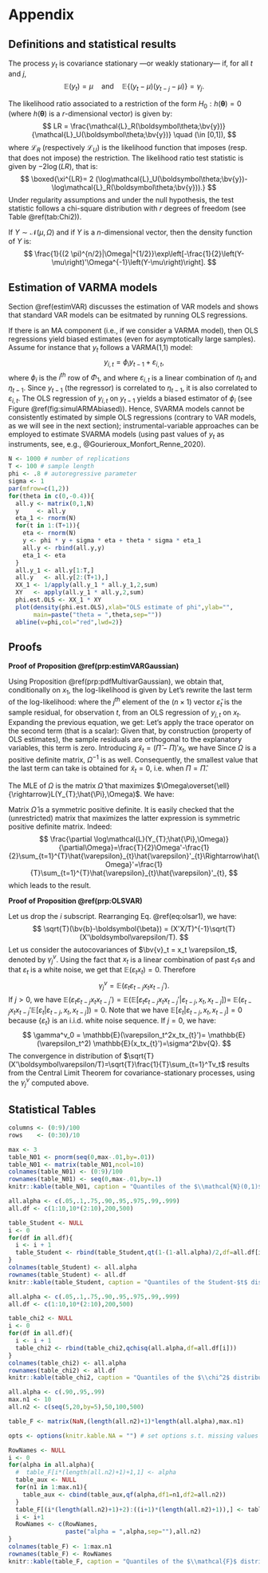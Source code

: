# Appendix {#append}



## Definitions and statistical results

:::{.definition #covstat name="Covariance stationarity"}
The process $y_t$ is covariance stationary ---or weakly stationary--- if, for all $t$ and $j$,
$$
\mathbb{E}(y_t) = \mu \quad \mbox{and} \quad \mathbb{E}\{(y_t - \mu)(y_{t-j} - \mu)\} = \gamma_j.
$$
:::

:::{.definition #LR name="Likelihood Ratio test statistics"}
The likelihood ratio associated to a restriction of the form $H_0: h({\boldsymbol\theta})=0$ (where $h({\boldsymbol\theta})$ is a $r$-dimensional vector) is given by:
$$
LR = \frac{\mathcal{L}_R(\boldsymbol\theta;\bv{y})}{\mathcal{L}_U(\boldsymbol\theta;\bv{y})} \quad (\in [0,1]),
$$
where $\mathcal{L}_R$ (respectively $\mathcal{L}_U$) is the likelihood function that imposes (resp. that does not impose) the restriction. The likelihood ratio test statistic is given by $-2\log(LR)$, that is:
$$
\boxed{\xi^{LR}= 2 (\log\mathcal{L}_U(\boldsymbol\theta;\bv{y})-\log\mathcal{L}_R(\boldsymbol\theta;\bv{y})).}
$$
Under regularity assumptions and under the null hypothesis, the test statistic follows a chi-square distribution with $r$ degrees of freedom (see Table \@ref(tab:Chi2)).
:::


:::{.proposition #pdfMultivarGaussian name="p.d.f. of a multivariate Gaussian variable"}
If $Y \sim \mathcal{N}(\mu,\Omega)$ and if $Y$ is a $n$-dimensional vector, then the density function of $Y$ is:
$$
\frac{1}{(2 \pi)^{n/2}|\Omega|^{1/2}}\exp\left[-\frac{1}{2}\left(Y-\mu\right)'\Omega^{-1}\left(Y-\mu\right)\right].
$$
:::



<!-- ## Linear algebra: definitions and results {#LinAlgebra} -->

<!-- :::{.definition #determinant name="Eigenvalues"} -->

<!-- The eigenvalues of of a matrix $M$ are the numbers $\lambda$ for which: -->
<!-- $$ -->
<!-- |M - \lambda I| = 0, -->
<!-- $$ -->
<!-- where $| \bullet |$ is the determinant operator. -->
<!-- ::: -->

<!-- :::{.proposition #determinant name="Properties of the determinant"} -->
<!-- We have: -->

<!-- * $|MN|=|M|\times|N|$. -->
<!-- * $|M^{-1}|=|M|^{-1}$. -->
<!-- * If $M$ admits the diagonal representation $M=TDT^{-1}$, where $D$ is a diagonal matrix whose diagonal entries are $\{\lambda_i\}_{i=1,\dots,n}$, then: -->
<!-- $$ -->
<!-- |M - \lambda I |=\prod_{i=1}^n (\lambda_i - \lambda). -->
<!-- $$ -->
<!-- ::: -->

<!-- :::{.definition #MoorPenrose name="Moore-Penrose inverse"} -->
<!-- If $M \in \mathbb{R}^{m \times n}$, then its Moore-Penrose pseudo inverse (exists and) is the unique matrix $M^*  \in \mathbb{R}^{n \times m}$ that satisfies: -->

<!-- i. $M M^* M = M$ -->
<!-- ii. $M^* M M^* = M^*$ -->
<!-- iii. $(M M^*)'=M M^*$ -->
<!-- .iv $(M^* M)'=M^* M$. -->
<!-- ::: -->

<!-- :::{.proposition #MoorPenrose name="Properties of the Moore-Penrose inverse"} -->

<!-- * If $M$ is invertible then $M^* = M^{-1}$. -->
<!-- * The pseudo-inverse of a zero matrix is its transpose. -->
<!-- *\item* The pseudo-inverse of the pseudo-inverse is the original matrix. -->
<!-- ::: -->

<!-- :::{.definition #idempotent name="Idempotent matrix"} -->
<!-- Matrix $M$ is idempotent if $M^2=M$. -->

<!-- If $M$ is a symmetric idempotent matrix, then $M'M=M$. -->
<!-- ::: -->

<!-- :::{.proposition #rootsidempotent name="Roots of an idempotent matrix"} -->
<!-- The eigenvalues of an idempotent matrix are either 1 or 0. -->
<!-- ::: -->
<!-- :::{.proof} -->
<!-- If $\lambda$ is an eigenvalue of an idempotent matrix $M$ then $\exists x \ne 0$ s.t. $Mx=\lambda x$. Hence $M^2x=\lambda M x \Rightarrow (1-\lambda)Mx=0$. Either all element of  $Mx$ are zero, in which case $\lambda=0$ or at least one element of $Mx$ is nonzero, in which case $\lambda=1$. -->
<!-- ::: -->

<!-- :::{.proposition #chi2idempotent name="Idempotent matrix and chi-square distribution"} -->
<!-- The rank of a symmetric idempotent matrix is equal to its trace. -->
<!-- ::: -->
<!-- :::{.proof} -->
<!-- The result follows from Prop. \@ref(prp:rootsidempotent), combined with the fact that the rank of a symmetric matrix is equal to the number of its nonzero eigenvalues. -->
<!-- ::: -->


<!-- :::{.proposition #constrainedLS name="Constrained least squares"} -->
<!-- The solution of the following optimisation problem: -->
<!-- \begin{eqnarray*} -->
<!-- \underset{\boldsymbol\beta}{\min} && || \bv{y} - \bv{X}\boldsymbol\beta ||^2 \\ -->
<!-- && \mbox{subject to } \bv{R}\boldsymbol\beta = \bv{q} -->
<!-- \end{eqnarray*} -->
<!-- is given by: -->
<!-- $$ -->
<!-- \boxed{\boldsymbol\beta^r = \boldsymbol\beta_0 - (\bv{X}'\bv{X})^{-1} \bv{R}'\{\bv{R}(\bv{X}'\bv{X})^{-1}\bv{R}'\}^{-1}(\bv{R}\boldsymbol\beta_0 - \bv{q}),} -->
<!-- $$ -->
<!-- where $\boldsymbol\beta_0=(\bv{X}'\bv{X})^{-1}\bv{X}'\bv{y}$. -->
<!-- ::: -->
<!-- :::{.proof} -->
<!-- See for instance [Jackman, 2007](http://jackman.stanford.edu/classes/350B/07/ftestforWeb.pdf). -->
<!-- ::: -->



<!-- :::{.proposition #inversepartitioned name="Inverse of a partitioned matrix"} -->
<!-- We have: -->
<!-- \begin{eqnarray*} -->
<!-- &&\left[ \begin{array}{cc} \bv{A}_{11} & \bv{A}_{12} \\ \bv{A}_{21} & \bv{A}_{22} \end{array}\right]^{-1} = \\ -->
<!-- &&\left[ \begin{array}{cc} (\bv{A}_{11} - \bv{A}_{12}\bv{A}_{22}^{-1}\bv{A}_{21})^{-1} & - \bv{A}_{11}^{-1}\bv{A}_{12}(\bv{A}_{22} - \bv{A}_{21}\bv{A}_{11}^{-1}\bv{A}_{12})^{-1} \\ -->
<!-- -(\bv{A}_{22} - \bv{A}_{21}\bv{A}_{11}^{-1}\bv{A}_{12})^{-1}\bv{A}_{21}\bv{A}_{11}^{-1} & (\bv{A}_{22} - \bv{A}_{21}\bv{A}_{11}^{-1}\bv{A}_{12})^{-1} \end{array} \right]. -->
<!-- \end{eqnarray*} -->
<!-- ::: -->



<!-- :::{.definition #FOD name="Matrix derivatives"} -->
<!-- Consider a fonction $f: \mathbb{R}^K \rightarrow \mathbb{R}$. Its first-order derivative is: -->
<!-- $$ -->
<!-- \frac{\partial f}{\partial \bv{b}}(\bv{b}) = -->
<!-- \left[\begin{array}{c} -->
<!-- \frac{\partial f}{\partial b_1}(\bv{b})\\ -->
<!-- \vdots\\ -->
<!-- \frac{\partial f}{\partial b_K}(\bv{b}) -->
<!-- \end{array} -->
<!-- \right]. -->
<!-- $$ -->
<!-- We use the notation: -->
<!-- $$ -->
<!-- \frac{\partial f}{\partial \bv{b}'}(\bv{b}) = \left(\frac{\partial f}{\partial \bv{b}}(\bv{b})\right)'. -->
<!-- $$ -->
<!-- ::: -->

<!-- :::{.proposition #partial} -->
<!-- We have: -->

<!-- * If $f(\bv{b}) = A' \bv{b}$ where $A$ is a $K \times 1$ vector then $\frac{\partial f}{\partial \bv{b}}(\bv{b}) = A$. -->
<!-- * If $f(\bv{b}) = \bv{b}'A\bv{b}$ where $A$ is a $K \times K$ matrix, then $\frac{\partial f}{\partial \bv{b}}(\bv{b}) = 2A\bv{b}$. -->
<!-- ::: -->



<!-- :::{.proposition #absMs name="Square and absolute summability"} -->
<!-- We have: -->
<!-- $$ -->
<!-- \underbrace{\sum_{i=0}^{\infty}|\theta_i| < + \infty}_{\mbox{Absolute summability}} \Rightarrow \underbrace{\sum_{i=0}^{\infty} \theta_i^2 < + \infty}_{\mbox{Square summability}}. -->
<!-- $$ -->
<!-- ::: -->

<!-- :::{.proof} -->
<!-- See Appendix 3.A in Hamilton. Idea: Absolute summability implies that there exist $N$ such that, for $j>N$, $|\theta_j| < 1$ (deduced from Cauchy criterion, Theorem \@ref(thm:cauchycritstatic) and therefore $\theta_j^2 < |\theta_j|$. -->
<!-- ::: -->









<!-- ## Statistical analysis: definitions and results {#variousResults} -->

<!-- ### Moments and statistics -->

<!-- :::{.definition #partialcorrel name="Partial correlation"} -->
<!-- The **partial correlation** between $y$ and $z$, controlling for some variables $\bv{X}$ is the sample correlation between $y^*$ and $z^*$, where the latter two variables are the residuals in regressions of $y$ on $\bv{X}$ and of $z$ on $\bv{X}$, respectively. -->

<!-- This correlation is denoted by $r_{yz}^\bv{X}$. By definition, we have: -->
<!-- \begin{equation} -->
<!-- r_{yz}^\bv{X} = \frac{\bv{z^*}'\bv{y^*}}{\sqrt{(\bv{z^*}'\bv{z^*})(\bv{y^*}'\bv{y^*})}}.(\#eq:pc) -->
<!-- \end{equation} -->
<!-- ::: -->

<!-- :::{.definition #skewnesskurtosis name="Skewness and kurtosis"} -->
<!-- Let $Y$ be a random variable whose fourth moment exists. The expectation of $Y$ is denoted by $\mu$. -->

<!-- * The skewness of $Y$ is given by: -->
<!-- $$ -->
<!-- \frac{\mathbb{E}[(Y-\mu)^3]}{\{\mathbb{E}[(Y-\mu)^2]\}^{3/2}}. -->
<!-- $$ -->
<!-- * The kurtosis of $Y$ is given by: -->
<!-- $$ -->
<!-- \frac{\mathbb{E}[(Y-\mu)^4]}{\{\mathbb{E}[(Y-\mu)^2]\}^{2}}. -->
<!-- $$ -->
<!-- ::: -->


<!-- :::{.theorem #CauchySchwarz name="Cauchy-Schwarz inequality"} -->
<!-- We have: -->
<!-- $$ -->
<!-- |\mathbb{C}ov(X,Y)| \le \sqrt{\mathbb{V}ar(X)\mathbb{V}ar(Y)} -->
<!-- $$ -->
<!-- and, if $X \ne =$ and $Y \ne 0$, the equality holds iff $X$ and $Y$ are the same up to an affine transformation. -->
<!-- ::: -->
<!-- :::{.proof} -->
<!-- If $\mathbb{V}ar(X)=0$, this is trivial. If this is not the case, then let's define $Z$ as $Z = Y - \frac{\mathbb{C}ov(X,Y)}{\mathbb{V}ar(X)}X$. It is easily seen that $\mathbb{C}ov(X,Z)=0$. Then, the variance of $Y=Z+\frac{\mathbb{C}ov(X,Y)}{\mathbb{V}ar(X)}X$ is equal to the sum of the variance of $Z$ and of the variance of $\frac{\mathbb{C}ov(X,Y)}{\mathbb{V}ar(X)}X$, that is: -->
<!-- $$ -->
<!-- \mathbb{V}ar(Y) = \mathbb{V}ar(Z) + \left(\frac{\mathbb{C}ov(X,Y)}{\mathbb{V}ar(X)}\right)^2\mathbb{V}ar(X) \ge \left(\frac{\mathbb{C}ov(X,Y)}{\mathbb{V}ar(X)}\right)^2\mathbb{V}ar(X). -->
<!-- $$ -->
<!-- The equality holds iff $\mathbb{V}ar(Z)=0$, i.e. iff $Y = \frac{\mathbb{C}ov(X,Y)}{\mathbb{V}ar(X)}X+cst$. -->
<!-- ::: -->



<!-- :::{.definition #asmyptlevel name="Asymptotic level"} -->
<!-- An asymptotic test with critical region $\Omega_n$ has an asymptotic level equal to $\alpha$ if: -->
<!-- $$ -->
<!-- \underset{\theta \in \Theta}{\mbox{sup}} \quad \underset{n \rightarrow \infty}{\mbox{lim}} \mathbb{P}_\theta (S_n \in \Omega_n) = \alpha, -->
<!-- $$ -->
<!-- where $S_n$ is the test statistic and $\Theta$ is such that the null hypothesis $H_0$ is equivalent to $\theta \in \Theta$. -->
<!-- ::: -->

<!-- :::{.definition #asmyptconsisttest name="Asymptotically consistent test"} -->
<!-- An asymptotic test with critical region $\Omega_n$ is consistent if: -->
<!-- $$ -->
<!-- \forall \theta \in \Theta^c, \quad \mathbb{P}_\theta (S_n \in \Omega_n) \rightarrow 1, -->
<!-- $$ -->
<!-- where $S_n$ is the test statistic and $\Theta^c$ is such that the null hypothesis $H_0$ is equivalent to $\theta \notin \Theta^c$. -->
<!-- ::: -->


<!-- :::{.definition #Kullback name="Kullback discrepancy"} -->
<!-- Given two p.d.f. $f$ and $f^*$, the Kullback discrepancy is defined by: -->
<!-- $$ -->
<!-- I(f,f^*) = \mathbb{E}^* \left( \log \frac{f^*(Y)}{f(Y)} \right) = \int \log \frac{f^*(y)}{f(y)} f^*(y) dy. -->
<!-- $$ -->
<!-- ::: -->


<!-- :::{.proposition #Kullback name="Properties of the Kullback discrepancy"} -->
<!-- We have: -->

<!-- i. $I(f,f^*) \ge 0$ -->
<!-- ii. $I(f,f^*) = 0$ iff $f \equiv f^*$. -->
<!-- ::: -->
<!-- :::{.proof} -->
<!-- $x \rightarrow -\log(x)$ is a convex function. Therefore $\mathbb{E}^*(-\log f(Y)/f^*(Y)) \ge -\log \mathbb{E}^*(f(Y)/f^*(Y)) = 0$ (proves (i)). Since $x \rightarrow -\log(x)$ is strictly convex, equality in (i) holds if and only if $f(Y)/f^*(Y)$ is constant (proves (ii)). -->
<!-- ::: -->



<!-- :::{.definition #characteristic name="Characteristic function"} -->
<!-- For any real-valued random variable $X$, the characteristic function is defined by: -->
<!-- $$ -->
<!-- \phi_X: u \rightarrow \mathbb{E}[\exp(iuX)]. -->
<!-- $$ -->
<!-- ::: -->




<!-- ### Standard distributions -->

<!-- :::{.definition #fstatistics name="F distribution"} -->
<!-- Consider $n=n_1+n_2$ i.i.d. $\mathcal{N}(0,1)$ r.v. $X_i$. If the r.v. $F$ is defined by: -->
<!-- $$ -->
<!-- F = \frac{\sum_{i=1}^{n_1} X_i^2}{\sum_{j=n_1+1}^{n_1+n_2} X_j^2}\frac{n_2}{n_1} -->
<!-- $$ -->
<!-- then $F \sim \mathcal{F}(n_1,n_2)$. (See Table \@ref(tab:Fstat) for quantiles.) -->
<!-- ::: -->

<!-- :::{.definition #tStudent name="Student-t distribution"} -->
<!-- $Z$ follows a Student-t (or $t$) distribution with $\nu$ degrees of freedom (d.f.) if: -->
<!-- $$ -->
<!-- Z = X_0 \bigg/ \sqrt{\frac{\sum_{i=1}^{\nu}X_i^2}{\nu}}, \quad X_i \sim i.i.d. \mathcal{N}(0,1). -->
<!-- $$ -->
<!-- We have $\mathbb{E}(Z)=0$, and $\mathbb{V}ar(Z)=\frac{\nu}{\nu-2}$ if $\nu>2$. (See Table \@ref(tab:Student) for quantiles.) -->
<!-- ::: -->

<!-- :::{.definition #chi2 name="Chi-square distribution"} -->
<!-- $Z$ follows a $\chi^2$ distribution with $\nu$ d.f. if $Z = \sum_{i=1}^{\nu}X_i^2$ where $X_i \sim i.i.d. \mathcal{N}(0,1)$. -->
<!-- We have $\mathbb{E}(Z)=\nu$. (See Table \@ref(tab:Chi2) for quantiles.) -->
<!-- ::: -->

<!-- :::{.proposition #waldtypeproduct name="Inner product of a multivariate Gaussian variable"} -->
<!-- Let $X$ be a $n$-dimensional multivariate Gaussian variable: $X \sim \mathcal{N}(0,\Sigma)$. We have: -->
<!-- $$ -->
<!-- X' \Sigma^{-1}X \sim \chi^2(n). -->
<!-- $$ -->
<!-- ::: -->
<!-- :::{.proof} -->
<!-- Because $\Sigma$ is a symmetrical definite positive matrix, it admits the spectral decomposition $PDP'$ where $P$ is an orthogonal matrix (i.e. $PP'=Id$) and D is a diagonal matrix with non-negative entries. Denoting by $\sqrt{D^{-1}}$ the diagonal matrix whose diagonal entries are the inverse of those of $D$, it is easily checked that the covariance matrix of $Y:=\sqrt{D^{-1}}P'X$ is $Id$. Therefore $Y$ is a vector of uncorrelated Gaussian variables. The properties of Gaussian variables imply that the components of $Y$ are then also independent. Hence $Y'Y=\sum_i Y_i^2 \sim \chi^2(n)$. -->

<!-- It remains to note that $Y'Y=X'PD^{-1}P'X=X'\mathbb{V}ar(X)^{-1}X$ to conclude. -->
<!-- ::: -->

<!-- :::{.definition #GEVdistri name="Generalized Extreme Value (GEV) distribution"} -->
<!-- The vector of disturbances $\boldsymbol\varepsilon=[\varepsilon_{1,1},\dots,\varepsilon_{1,K_1},\dots,\varepsilon_{J,1},\dots,\varepsilon_{J,K_J}]'$ follows the Generalized Extreme Value (GEV) distribution if its c.d.f. is: -->
<!-- $$ -->
<!-- F(\boldsymbol\varepsilon,\boldsymbol\rho) = \exp(-G(e^{-\varepsilon_{1,1}},\dots,e^{-\varepsilon_{J,K_J}};\boldsymbol\rho)) -->
<!-- $$ -->
<!-- with -->
<!-- \begin{eqnarray*} -->
<!-- G(\bv{Y};\boldsymbol\rho) &\equiv&  G(Y_{1,1},\dots,Y_{1,K_1},\dots,Y_{J,1},\dots,Y_{J,K_J};\boldsymbol\rho) \\ -->
<!-- &=& \sum_{j=1}^J\left(\sum_{k=1}^{K_j} Y_{jk}^{1/\rho_j} -->
<!-- \right)^{\rho_j} -->
<!-- \end{eqnarray*} -->
<!-- ::: -->


<!-- ### Stochastic convergences -->

<!-- :::{.proposition #chebychev name="Chebychev's inequality"} -->
<!-- If $\mathbb{E}(|X|^r)$ is finite for some $r>0$ then: -->
<!-- $$ -->
<!-- \forall \varepsilon > 0, \quad \mathbb{P}(|X - c|>\varepsilon) \le \frac{\mathbb{E}[|X - c|^r]}{\varepsilon^r}. -->
<!-- $$ -->
<!-- In particular, for $r=2$: -->
<!-- $$ -->
<!-- \forall \varepsilon > 0, \quad \mathbb{P}(|X - c|>\varepsilon) \le \frac{\mathbb{E}[(X - c)^2]}{\varepsilon^2}. -->
<!-- $$ -->
<!-- ::: -->
<!-- :::{.proof} -->
<!-- Remark that $\varepsilon^r \mathbb{I}_{\{|X| \ge \varepsilon\}} \le |X|^r$ and take the expectation of both sides. -->
<!-- ::: -->

<!-- :::{.definition #convergenceproba name="Convergence in probability"} -->
<!-- The random variable sequence $x_n$ converges in probability to a constant $c$ if $\forall \varepsilon$, $\lim_{n \rightarrow \infty} \mathbb{P}(|x_n - c|>\varepsilon) = 0$. -->

<!-- It is denoted as: $\mbox{plim } x_n = c$. -->
<!-- ::: -->

<!-- :::{.definition #convergenceLr name="Convergence in the Lr norm"} -->
<!-- $x_n$ converges in the $r$-th mean (or in the $L^r$-norm) towards $x$, if $\mathbb{E}(|x_n|^r)$ and $\mathbb{E}(|x|^r)$ exist and if -->
<!-- $$ -->
<!-- \lim_{n \rightarrow \infty} \mathbb{E}(|x_n - x|^r) = 0. -->
<!-- $$ -->
<!-- It is denoted as: $x_n \overset{L^r}{\rightarrow} c$. -->

<!-- For $r=2$, this convergence is called **mean square convergence**. -->
<!-- ::: -->

<!-- :::{.definition #convergenceAlmost name="Almost sure convergence"} -->
<!-- The random variable sequence $x_n$ converges almost surely to $c$ if $\mathbb{P}(\lim_{n \rightarrow \infty} x_n = c) = 1$. -->

<!-- It is denoted as: $x_n \overset{a.s.}{\rightarrow} c$. -->
<!-- ::: -->

<!-- :::{.definition #cvgceDistri name="Convergence in distribution"} -->
<!-- $x_n$ is said to converge in distribution (or in law) to $x$ if -->
<!-- $$ -->
<!-- \lim_{n \rightarrow \infty} F_{x_n}(s) = F_{x}(s) -->
<!-- $$ -->
<!-- for all $s$ at which $F_X$ --the cumulative distribution of $X$-- is continuous. -->

<!-- It is denoted as: $x_n \overset{d}{\rightarrow} x$. -->
<!-- ::: -->

<!-- :::{.proposition #Slutsky name="Rules for limiting distributions (Slutsky)"} -->
<!-- We have: -->

<!-- i. **Slutsky's theorem:** If $x_n \overset{d}{\rightarrow} x$ and $y_n \overset{p}{\rightarrow} c$ then -->
<!-- \begin{eqnarray*} -->
<!-- x_n y_n &\overset{d}{\rightarrow}& x c \\ -->
<!-- x_n + y_n &\overset{d}{\rightarrow}& x + c \\ -->
<!-- x_n/y_n &\overset{d}{\rightarrow}& x / c \quad (\mbox{if }c \ne 0) -->
<!-- \end{eqnarray*} -->

<!-- ii. **Continuous mapping theorem:** If $x_n \overset{d}{\rightarrow} x$ and $g$ is a continuous function then $g(x_n) \overset{d}{\rightarrow} g(x).$  -->
<!-- ::: -->

<!-- :::{.proposition #implicationsconv name="Implications of stochastic convergences"} -->
<!-- We have: -->
<!-- \begin{align*} -->
<!-- &\boxed{\overset{L^s}{\rightarrow}}& &\underset{1 \le r \le s}{\Rightarrow}& &\boxed{\overset{L^r}{\rightarrow}}&\\ -->
<!-- && && &\Downarrow&\\ -->
<!-- &\boxed{\overset{a.s.}{\rightarrow}}& &\Rightarrow& &\boxed{\overset{p}{\rightarrow}}& \Rightarrow \qquad \boxed{\overset{d}{\rightarrow}}. -->
<!-- \end{align*} -->
<!-- ::: -->
<!-- :::{.proof} -->

<!-- (of the fact that $\left(\overset{p}{\rightarrow}\right) \Rightarrow \left( \overset{d}{\rightarrow}\right)$). Assume that $X_n \overset{p}{\rightarrow} X$. Denoting by $F$ and $F_n$ the c.d.f. of $X$ and $X_n$, respectively: -->
<!-- \begin{equation} -->
<!-- F_n(x) = \mathbb{P}(X_n \le x,X\le x+\varepsilon) + \mathbb{P}(X_n \le x,X > x+\varepsilon) \le F(x+\varepsilon) + \mathbb{P}(|X_n - X|>\varepsilon).(\#eq:convgce1) -->
<!-- \end{equation} -->
<!-- Besides, -->
<!-- $$ -->
<!-- F(x-\varepsilon) = \mathbb{P}(X \le x-\varepsilon,X_n \le x) + \mathbb{P}(X \le x-\varepsilon,X_n > x) \le F_n(x) + \mathbb{P}(|X_n - X|>\varepsilon), -->
<!-- $$ -->
<!-- which implies: -->
<!-- \begin{equation} -->
<!-- F(x-\varepsilon) - \mathbb{P}(|X_n - X|>\varepsilon) \le F_n(x).(\#eq:convgce2) -->
<!-- \end{equation} -->
<!-- Eqs. \@ref(eq:convgce1) and \@ref(eq:convgce2) imply: -->
<!-- $$ -->
<!-- F(x-\varepsilon) - \mathbb{P}(|X_n - X|>\varepsilon) \le F_n(x)  \le F(x+\varepsilon) + \mathbb{P}(|X_n - X|>\varepsilon). -->
<!-- $$ -->
<!-- Taking limits as $n \rightarrow \infty$ yields -->
<!-- $$ -->
<!-- F(x-\varepsilon) \le \underset{n \rightarrow \infty}{\mbox{lim inf}}\; F_n(x) \le \underset{n \rightarrow \infty}{\mbox{lim sup}}\; F_n(x)  \le F(x+\varepsilon). -->
<!-- $$ -->
<!-- The result is then obtained by taking limits as $\varepsilon \rightarrow 0$ (if $F$ is continuous at $x$). -->
<!-- ::: -->


<!-- :::{.proposition #cvgce11 name="Convergence in distribution to a constant"} -->
<!-- If $X_n$ converges in distribution to a constant $c$, then $X_n$ converges in probability to $c$. -->
<!-- ::: -->
<!-- :::{.proof} -->
<!-- If $\varepsilon>0$, we have $\mathbb{P}(X_n < c - \varepsilon) \underset{n \rightarrow \infty}{\rightarrow} 0$ i.e. $\mathbb{P}(X_n \ge c - \varepsilon) \underset{n \rightarrow \infty}{\rightarrow} 1$ and $\mathbb{P}(X_n < c + \varepsilon) \underset{n \rightarrow \infty}{\rightarrow} 1$. Therefore $\mathbb{P}(c - \varepsilon \le X_n < c + \varepsilon) \underset{n \rightarrow \infty}{\rightarrow} 1$, -->
<!-- which gives the result. -->
<!-- ::: -->


<!-- :::{.example #plimButNotLr name="Convergence in probability but not $L^r$"} -->
<!-- Let $\{x_n\}_{n \in \mathbb{N}}$ be a series of random variables defined by: -->
<!-- $$ -->
<!-- x_n = n u_n, -->
<!-- $$ -->
<!-- where $u_n$ are independent random variables s.t. $u_n \sim \mathcal{B}(1/n)$. -->

<!-- We have $x_n \overset{p}{\rightarrow} 0$ but $x_n \overset{L^r}{\nrightarrow} 0$ because $\mathbb{E}(|X_n-0|)=\mathbb{E}(X_n)=1$. -->
<!-- ::: -->

<!-- :::{.theorem #cauchycritstatic name="Cauchy criterion (non-stochastic case)"} -->
<!-- We have that $\sum_{i=0}^{T} a_i$ converges ($T \rightarrow \infty$) iff, for any $\eta > 0$, there exists an integer $N$ such that, for all $M\ge N$, -->
<!-- $$ -->
<!-- \left|\sum_{i=N+1}^{M} a_i\right| < \eta. -->
<!-- $$ -->
<!-- ::: -->

<!-- :::{.theorem #cauchycritstochastic name="Cauchy criterion (stochastic case)"} -->
<!-- We have that $\sum_{i=0}^{T} \theta_i \varepsilon_{t-i}$ converges in mean square ($T \rightarrow \infty$) to a random variable iff, for any $\eta > 0$, there exists an integer $N$ such that, for all $M\ge N$, -->
<!-- $$ -->
<!-- \mathbb{E}\left[\left(\sum_{i=N+1}^{M} \theta_i \varepsilon_{t-i}\right)^2\right] < \eta. -->
<!-- $$ -->
<!-- ::: -->






<!-- ### Central limit theorem -->

<!-- :::{.theorem #LLNappendix name="Law of large numbers"} -->
<!-- The sample mean is a consistent estimator of the population mean. -->
<!-- ::: -->
<!-- :::{.proof} -->
<!-- Let's denote by $\phi_{X_i}$ the characteristic function of a r.v. $X_i$. If the mean of $X_i$ is $\mu$ then the Talyor expansion of the characteristic function is: -->
<!-- $$ -->
<!-- \phi_{X_i}(u) = \mathbb{E}(\exp(iuX)) = 1 + iu\mu + o(u). -->
<!-- $$ -->
<!-- The properties of the characteristic function (see Def. \@ref(def:characteristic)) imply that: -->
<!-- $$ -->
<!-- \phi_{\frac{1}{n}(X_1+\dots+X_n)}(u) = \prod_{i=1}^{n} \left(1 + i\frac{u}{n}\mu + o\left(\frac{u}{n}\right) \right) \rightarrow e^{iu\mu}. -->
<!-- $$ -->
<!-- The facts that (a) $e^{iu\mu}$ is the characteristic function of the constant $\mu$ and (b) that a characteristic function uniquely characterises a distribution imply that the sample mean converges in distribution to the constant $\mu$, which further implies that it converges in probability to $\mu$. -->
<!-- ::: -->

<!-- :::{.theorem #LindbergLevyCLT name="Lindberg-Levy Central limit theorem, CLT"} -->
<!-- If $x_n$ is an i.i.d. sequence of random variables with mean $\mu$ and variance $\sigma^2$ ($\in ]0,+\infty[$), then: -->
<!-- $$ -->
<!-- \boxed{\sqrt{n} (\bar{x}_n - \mu) \overset{d}{\rightarrow} \mathcal{N}(0,\sigma^2), \quad \mbox{where} \quad \bar{x}_n = \frac{1}{n} \sum_{i=1}^{n} x_i.} -->
<!-- $$ -->
<!-- ::: -->
<!-- :::{.proof} -->
<!-- Let us introduce the r.v. $Y_n:= \sqrt{n}(\bar{X}_n - \mu)$. We have $\phi_{Y_n}(u) = \left[ \mathbb{E}\left( \exp(i \frac{1}{\sqrt{n}} u (X_1 - \mu)) \right) \right]^n$. We have: -->
<!-- \begin{eqnarray*} -->
<!-- \left[ \mathbb{E}\left( \exp\left(i \frac{1}{\sqrt{n}} u (X_1 - \mu)\right) \right) \right]^n &=& \left[ \mathbb{E}\left( 1 + i \frac{1}{\sqrt{n}} u (X_1 - \mu) - \frac{1}{2n} u^2 (X_1 - \mu)^2 + o(u^2) \right) \right]^n \\ -->
<!-- &=& \left( 1 - \frac{1}{2n}u^2\sigma^2 + o(u^2)\right)^n. -->
<!-- \end{eqnarray*} -->
<!-- Therefore $\phi_{Y_n}(u) \underset{n \rightarrow \infty}{\rightarrow} \exp \left( - \frac{1}{2}u^2\sigma^2 \right)$, which is the characteristic function of $\mathcal{N}(0,\sigma^2)$. -->
<!-- ::: -->











<!-- ## Some properties of Gaussian variables {#GaussianVar} -->


<!-- :::{.proposition #bandsindependent} -->
<!-- If $\bv{A}$ is idempotent and if $\bv{x}$ is Gaussian, $\bv{L}\bv{x}$ and $\bv{x}'\bv{A}\bv{x}$ are independent if $\bv{L}\bv{A}=\bv{0}$. -->
<!-- ::: -->
<!-- :::{.proof} -->
<!-- If $\bv{L}\bv{A}=\bv{0}$, then the two Gaussian vectors $\bv{L}\bv{x}$ and  $\bv{A}\bv{x}$ are independent. This implies the independence of any function of $\bv{L}\bv{x}$ and any function of $\bv{A}\bv{x}$. The results then follows from the observation that $\bv{x}'\bv{A}\bv{x}=(\bv{A}\bv{x})'(\bv{A}\bv{x})$, which is a function of $\bv{A}\bv{x}$. -->
<!-- ::: -->


<!-- :::{.proposition #update name="Bayesian update in a vector of Gaussian variables"} -->
<!-- If -->
<!-- $$ -->
<!-- \left[ -->
<!-- \begin{array}{c} -->
<!-- Y_1\\ -->
<!-- Y_2 -->
<!-- \end{array} -->
<!-- \right] -->
<!-- \sim \mathcal{N} -->
<!-- \left(0, -->
<!-- \left[\begin{array}{cc} -->
<!-- \Omega_{11} & \Omega_{12}\\ -->
<!-- \Omega_{21} & \Omega_{22} -->
<!-- \end{array}\right] -->
<!-- \right), -->
<!-- $$ -->
<!-- then -->
<!-- $$ -->
<!-- Y_{2}|Y_{1} \sim \mathcal{N} -->
<!-- \left( -->
<!-- \Omega_{21}\Omega_{11}^{-1}Y_{1},\Omega_{22}-\Omega_{21}\Omega_{11}^{-1}\Omega_{12} -->
<!-- \right). -->
<!-- $$ -->
<!-- $$ -->
<!-- Y_{1}|Y_{2} \sim \mathcal{N} -->
<!-- \left( -->
<!-- \Omega_{12}\Omega_{22}^{-1}Y_{2},\Omega_{11}-\Omega_{12}\Omega_{22}^{-1}\Omega_{21} -->
<!-- \right). -->
<!-- $$ -->
<!-- ::: -->



<!-- :::{.proposition #truncated name="Truncated distributions"} -->
<!-- If $X$ is a random variable distributed according to some p.d.f. $f$, with c.d.f. $F$, with infinite support. Then the p.d.f. of $X|a \le X < b$ is -->
<!-- $$ -->
<!-- g(x) = \frac{f(x)}{F(b)-F(a)}\mathbb{I}_{\{a \le x < b\}}, -->
<!-- $$ -->
<!-- for any $a<b$. -->

<!-- In partiucular, for a Gaussian variable $X \sim \mathcal{N}(\mu,\sigma^2)$, we have -->
<!-- $$ -->
<!-- f(X=x|a\le X<b) = \dfrac{\dfrac{1}{\sigma}\phi\left(\dfrac{x - \mu}{\sigma}\right)}{Z}. -->
<!-- $$ -->
<!-- with $Z = \Phi(\beta)-\Phi(\alpha)$, where $\alpha = \dfrac{a - \mu}{\sigma}$ and $\beta = \dfrac{b - \mu}{\sigma}$. -->

<!-- Moreover: -->
<!-- \begin{eqnarray} -->
<!-- \mathbb{E}(X|a\le X<b) &=& \mu - \frac{\phi\left(\beta\right)-\phi\left(\alpha\right)}{Z}\sigma. (\#eq:Etrunc) -->
<!-- \end{eqnarray} -->

<!-- We also have: -->
<!-- \begin{eqnarray} -->
<!-- && \mathbb{V}ar(X|a\le X<b) \nonumber\\ -->
<!-- &=& \sigma^2\left[ -->
<!-- 1 -  \frac{\beta\phi\left(\beta\right)-\alpha\phi\left(\alpha\right)}{Z} -  \left(\frac{\phi\left(\beta\right)-\phi\left(\alpha\right)}{Z}\right)^2 \right] (\#eq:Vtrunc) -->
<!-- \end{eqnarray} -->

<!-- In particular, for $b \rightarrow \infty$, we get: -->
<!-- \begin{equation} -->
<!-- \mathbb{V}ar(X|a < X) = \sigma^2\left[1 + \alpha\lambda(-\alpha) - \lambda(-\alpha)^2 \right], (\#eq:Vtrunc2) -->
<!-- \end{equation} -->
<!-- with $\lambda(x)=\dfrac{\phi(x)}{\Phi(x)}$ is called the **inverse Mills ratio**. -->
<!-- ::: -->


<!-- Consider the case where $a \rightarrow - \infty$ (i.e. the conditioning set is $X<b$) and $\mu=0$, $\sigma=1$. Then Eq. \@ref(eq:Etrunc) gives $\mathbb{E}(X|X<b) = - \lambda(b) = - \dfrac{\phi(b)}{\Phi(b)}$, where $\lambda$ is the function computing the inverse Mills ratio. -->

<!-- ```{r inverseMills, echo=FALSE, fig.cap="$\\mathbb{E}(X|X<b)$ as a function of $b$ when $X\\sim \\mathcal{N}(0,1)$ (in black).", fig.align = 'left-aligned'} -->
<!-- x <- seq(-10,10,by=.01) -->
<!-- par(mfrow=c(1,1)) -->
<!-- par(plt=c(.15,.95,.25,.95)) -->
<!-- plot(x,-dnorm(x)/pnorm(x),type="l",lwd=2, -->
<!--      xlab="b",ylab="inverse Mills ratio", -->
<!--      ylim=c(-10,5)) -->
<!-- lines(c(-20,20),c(-20,20),col="red") -->
<!-- abline(h=0,col="grey") -->
<!-- lines(x,-dnorm(x)/pnorm(x),lwd=2) -->
<!-- ``` -->


<!-- :::{.proposition #pdfMultivarGaussian name="p.d.f. of a multivariate Gaussian variable"} -->
<!-- If $Y \sim \mathcal{N}(\mu,\Omega)$ and if $Y$ is a $n$-dimensional vector, then the density function of $Y$ is: -->
<!-- $$ -->
<!-- \frac{1}{(2 \pi)^{n/2}|\Omega|^{1/2}}\exp\left[-\frac{1}{2}\left(Y-\mu\right)'\Omega^{-1}\left(Y-\mu\right)\right]. -->
<!-- $$ -->
<!-- ::: -->



## Estimation of VARMA models {#AppEstimVARMA}

Section \@ref(estimVAR) discusses the estimation of VAR models and shows that standard VAR models can be esitmated by running OLS regressions.

If there is an MA component (i.e., if we consider a VARMA model), then OLS regressions yield biased estimates (even for asymptotically large samples). Assume for instance that $y_t$ follows a VARMA(1,1) model:
$$
y_{i,t} = \phi_i y_{t-1} + \varepsilon_{i,t},
$$
where $\phi_i$ is the $i^{th}$ row of $\Phi_1$, and where $\varepsilon_{i,t}$ is a linear combination of $\eta_t$ and $\eta_{t-1}$. Since $y_{t-1}$ (the regressor) is correlated to $\eta_{t-1}$, it is also correlated to $\varepsilon_{i,t}$. The OLS regression of $y_{i,t}$ on $y_{t-1}$ yields a biased estimator of $\phi_i$ (see Figure \@ref(fig:simulARMAbiased)). Hence, SVARMA models cannot be consistently estimated by simple OLS regressions (contrary to VAR models, as we will see in the next section); instrumental-variable approaches can be employed to estimate SVARMA models (using past values of $y_t$ as instruments, see, e.g., @Gourieroux_Monfort_Renne_2020).


```r
N <- 1000 # number of replications
T <- 100 # sample length
phi <- .8 # autoregressive parameter
sigma <- 1
par(mfrow=c(1,2))
for(theta in c(0,-0.4)){
  all.y <- matrix(0,1,N)
  y     <- all.y
  eta_1 <- rnorm(N)
  for(t in 1:(T+1)){
    eta <- rnorm(N)
    y <- phi * y + sigma * eta + theta * sigma * eta_1
    all.y <- rbind(all.y,y)
    eta_1 <- eta
  }
  all.y_1 <- all.y[1:T,]
  all.y   <- all.y[2:(T+1),]
  XX_1 <- 1/apply(all.y_1 * all.y_1,2,sum)
  XY   <- apply(all.y_1 * all.y,2,sum)
  phi.est.OLS <- XX_1 * XY
  plot(density(phi.est.OLS),xlab="OLS estimate of phi",ylab="",
       main=paste("theta = ",theta,sep=""))
  abline(v=phi,col="red",lwd=2)}
```




## Proofs {#AppendixProof}

<!-- **Proof of Proposition \@ref(prp:MLEproperties)** -->

<!-- :::{.proof} -->

<!-- Assumptions (i) and (ii) (in the set of Assumptions \@ref(hyp:MLEregularity)) imply that $\boldsymbol\theta_{MLE}$ exists ($=\mbox{argmax}_\theta (1/n)\log \mathcal{L}(\boldsymbol\theta;\bv{y})$). -->

<!-- $(1/n)\log \mathcal{L}(\boldsymbol\theta;\bv{y})$ can be interpreted as the sample mean of the r.v. $\log f(Y_i;\boldsymbol\theta)$ that are i.i.d. Therefore $(1/n)\log \mathcal{L}(\boldsymbol\theta;\bv{y})$ converges to $\mathbb{E}_{\boldsymbol\theta_0}(\log f(Y;\boldsymbol\theta))$ -- which exists (Assumption iv). -->

<!-- Because the latter convergence is uniform (Assumption v), the solution $\boldsymbol\theta_{MLE}$ almost surely converges to the solution to the limit problem: -->
<!-- $$ -->
<!-- \mbox{argmax}_\theta \mathbb{E}_{\boldsymbol\theta_0}(\log f(Y;\boldsymbol\theta)) = \mbox{argmax}_\theta \int_{\mathcal{Y}} \log f(y;\boldsymbol\theta)f(y;\boldsymbol\theta_0) dy. -->
<!-- $$ -->

<!-- Properties of the Kullback information measure (see Prop. \@ref(prp:Kullback)), together with the identifiability assumption (ii) implies that the solution to the limit problem is unique and equal to $\boldsymbol\theta_0$. -->

<!-- Consider a r.v. sequence $\boldsymbol\theta$ that converges to $\boldsymbol\theta_0$. The Taylor expansion of the score in a neighborood of $\boldsymbol\theta_0$ yields to: -->
<!-- $$ -->
<!-- \frac{\partial \log \mathcal{L}(\boldsymbol\theta;\bv{y})}{\partial \boldsymbol\theta} = \frac{\partial \log \mathcal{L}(\boldsymbol\theta_0;\bv{y})}{\partial \boldsymbol\theta} + \frac{\partial^2 \log \mathcal{L}(\boldsymbol\theta_0;\bv{y})}{\partial \boldsymbol\theta \partial \boldsymbol\theta'}(\boldsymbol\theta - \boldsymbol\theta_0) + o_p(\boldsymbol\theta - \boldsymbol\theta_0) -->
<!-- $$ -->

<!-- $\boldsymbol\theta_{MLE}$ converges to $\boldsymbol\theta_0$ and satisfies the likelihood equation $\frac{\partial \log \mathcal{L}(\boldsymbol\theta;\bv{y})}{\partial \boldsymbol\theta} = \bv{0}$. Therefore: -->
<!-- $$ -->
<!-- \frac{\partial \log \mathcal{L}(\boldsymbol\theta_0;\bv{y})}{\partial \boldsymbol\theta} \approx - \frac{\partial^2 \log \mathcal{L}(\boldsymbol\theta_0;\bv{y})}{\partial \boldsymbol\theta \partial \boldsymbol\theta'}(\boldsymbol\theta_{MLE} - \boldsymbol\theta_0), -->
<!-- $$ -->
<!-- or equivalently: -->
<!-- $$ -->
<!-- \frac{1}{\sqrt{n}} \frac{\partial \log \mathcal{L}(\boldsymbol\theta_0;\bv{y})}{\partial \boldsymbol\theta} \approx -->
<!-- \left(- \frac{1}{n} \sum_{i=1}^n \frac{\partial^2 \log f(y_i;\boldsymbol\theta_0)}{\partial \boldsymbol\theta \partial \boldsymbol\theta'} \right)\sqrt{n}(\boldsymbol\theta_{MLE} - \boldsymbol\theta_0), -->
<!-- $$ -->

<!-- By the law of large numbers, we have: $\left(- \frac{1}{n} \sum_{i=1}^n \frac{\partial^2 \log f(y_i;\boldsymbol\theta_0)}{\partial \boldsymbol\theta \partial \boldsymbol\theta'} \right) \overset{}\rightarrow \frac{1}{n} \bv{I}(\boldsymbol\theta_0) = \mathcal{I}_Y(\boldsymbol\theta_0)$. -->

<!-- Besides, we have: -->
<!-- \begin{eqnarray*} -->
<!-- \frac{1}{\sqrt{n}} \frac{\partial \log \mathcal{L}(\boldsymbol\theta_0;\bv{y})}{\partial \boldsymbol\theta} &=& \sqrt{n} \left( \frac{1}{n} \sum_i \frac{\partial \log f(y_i;\boldsymbol\theta_0)}{\partial \boldsymbol\theta} \right) \\ -->
<!-- &=& \sqrt{n} \left( \frac{1}{n} \sum_i \left\{ \frac{\partial \log f(y_i;\boldsymbol\theta_0)}{\partial \boldsymbol\theta} - \mathbb{E}_{\boldsymbol\theta_0} \frac{\partial \log f(Y_i;\boldsymbol\theta_0)}{\partial \boldsymbol\theta} \right\} \right) -->
<!-- \end{eqnarray*} -->
<!-- which converges to $\mathcal{N}(0,\mathcal{I}_Y(\boldsymbol\theta_0))$ by the CLT. -->

<!-- Collecting the preceding results leads to (b). The fact that $\boldsymbol\theta_{MLE}$ achieves the FDCR bound proves (c). -->
<!-- ::: -->

<!-- **Proof of Proposition \@ref(prp:Walddistri)** -->

<!-- :::{.proof} -->
<!-- We have $\sqrt{n}(\hat{\boldsymbol\theta}_{n} - \boldsymbol\theta_{0}) \overset{d}{\rightarrow} \mathcal{N}(0,\mathcal{I}(\boldsymbol\theta_0)^{-1})$ (Eq. \ref(eq:normMLE)). A Taylor expansion around $\boldsymbol\theta_0$ yields to: -->
<!-- \begin{equation} -->
<!-- \sqrt{n}(h(\hat{\boldsymbol\theta}_{n}) - h(\boldsymbol\theta_{0})) \overset{d}{\rightarrow} \mathcal{N}\left(0,\frac{\partial h(\boldsymbol\theta_{0})}{\partial \boldsymbol\theta'}\mathcal{I}(\boldsymbol\theta_0)^{-1}\frac{\partial h(\boldsymbol\theta_{0})'}{\partial \boldsymbol\theta}\right). (\#eq:XXX) -->
<!-- \end{equation} -->
<!-- Under $H_0$, $h(\boldsymbol\theta_{0})=0$ therefore: -->
<!-- \begin{equation} -->
<!-- \sqrt{n} h(\hat{\boldsymbol\theta}_{n}) \overset{d}{\rightarrow} \mathcal{N}\left(0,\frac{\partial h(\boldsymbol\theta_{0})}{\partial \boldsymbol\theta'}\mathcal{I}(\boldsymbol\theta_0)^{-1}\frac{\partial h(\boldsymbol\theta_{0})'}{\partial \boldsymbol\theta}\right). (\#eq:lm10) -->
<!-- \end{equation} -->
<!-- Hence -->
<!-- $$ -->
<!-- \sqrt{n} \left( -->
<!-- \frac{\partial h(\boldsymbol\theta_{0})}{\partial \boldsymbol\theta'}\mathcal{I}(\boldsymbol\theta_0)^{-1}\frac{\partial h(\boldsymbol\theta_{0})'}{\partial \boldsymbol\theta} -->
<!-- \right)^{-1/2} h(\hat{\boldsymbol\theta}_{n}) \overset{d}{\rightarrow} \mathcal{N}\left(0,Id\right). -->
<!-- $$ -->
<!-- Taking the quadratic form, we obtain: -->
<!-- $$ -->
<!-- n h(\hat{\boldsymbol\theta}_{n})'  \left( -->
<!-- \frac{\partial h(\boldsymbol\theta_{0})}{\partial \boldsymbol\theta'}\mathcal{I}(\boldsymbol\theta_0)^{-1}\frac{\partial h(\boldsymbol\theta_{0})'}{\partial \boldsymbol\theta} -->
<!-- \right)^{-1} h(\hat{\boldsymbol\theta}_{n}) \overset{d}{\rightarrow} \chi^2(r). -->
<!-- $$ -->

<!-- The fact that the test has asymptotic level $\alpha$ directly stems from what precedes. **Consistency of the test**: Consider $\theta_0 \in \Theta$. Because the MLE is consistent, $h(\hat{\boldsymbol\theta}_{n})$ converges to $h(\boldsymbol\theta_0) \ne 0$. Eq. \@ref(eq:XXX) is still valid. It implies that $\xi^W_n$ converges to $+\infty$ and therefore that $\mathbb{P}_{\boldsymbol\theta}(\xi^W_n \ge \chi^2_{1-\alpha}(r)) \rightarrow 1$. -->
<!-- ::: -->


<!-- **Proof of Proposition \@ref(prp:LMdistri)** -->

<!-- :::{.proof} -->
<!-- Notations: "$\approx$" means "equal up to a term that converges to 0 in probability". We are under $H_0$. $\hat{\boldsymbol\theta}^0$ is the constrained ML estimator; $\hat{\boldsymbol\theta}$ denotes the unconstrained one. -->

<!-- We combine the two Taylor expansion: $h(\hat{\boldsymbol\theta}_n) \approx \dfrac{\partial h(\boldsymbol\theta_0)}{\partial \boldsymbol\theta'}(\hat{\boldsymbol\theta}_n - \boldsymbol\theta_0)$ and $h(\hat{\boldsymbol\theta}_n^0) \approx \dfrac{\partial h(\boldsymbol\theta_0)}{\partial \boldsymbol\theta'}(\hat{\boldsymbol\theta}_n^0 - \boldsymbol\theta_0)$ and we use $h(\hat{\boldsymbol\theta}_n^0)=0$ (by definition) to get: -->
<!-- \begin{equation} -->
<!-- \sqrt{n}h(\hat{\boldsymbol\theta}_n) \approx \dfrac{\partial h(\boldsymbol\theta_0)}{\partial \boldsymbol\theta'}\sqrt{n}(\hat{\boldsymbol\theta}_n - \hat{\boldsymbol\theta}^0_n). (\#eq:lm1) -->
<!-- \end{equation} -->
<!-- Besides, we have (using the definition of the information matrix): -->
<!-- \begin{equation} -->
<!-- \frac{1}{\sqrt{n}}\frac{\partial \log \mathcal{L}(\hat{\boldsymbol\theta}^0_n;\bv{y})}{\partial \boldsymbol\theta} \approx -->
<!-- \frac{1}{\sqrt{n}}\frac{\partial \log \mathcal{L}(\boldsymbol\theta_0;\bv{y})}{\partial \boldsymbol\theta} - \mathcal{I}(\boldsymbol\theta_0)\sqrt{n}(\hat{\boldsymbol\theta}^0_n-\boldsymbol\theta_0) (\#eq:lm29) -->
<!-- \end{equation} -->
<!-- and: -->
<!-- \begin{equation} -->
<!-- 0=\frac{1}{\sqrt{n}}\frac{\partial \log \mathcal{L}(\hat{\boldsymbol\theta}_n;\bv{y})}{\partial \boldsymbol\theta} \approx -->
<!-- \frac{1}{\sqrt{n}}\frac{\partial \log \mathcal{L}(\boldsymbol\theta_0;\bv{y})}{\partial \boldsymbol\theta} - \mathcal{I}(\boldsymbol\theta_0)\sqrt{n}(\hat{\boldsymbol\theta}_n-\boldsymbol\theta_0).(\#eq:lm30) -->
<!-- \end{equation} -->
<!-- Taking the difference and multiplying by $\mathcal{I}(\boldsymbol\theta_0)^{-1}$: -->
<!-- \begin{equation} -->
<!-- \sqrt{n}(\hat{\boldsymbol\theta}_n-\hat{\boldsymbol\theta}_n^0) \approx -->
<!-- \mathcal{I}(\boldsymbol\theta_0)^{-1}\frac{1}{\sqrt{n}}\frac{\partial \log \mathcal{L}(\hat{\boldsymbol\theta}^0_n;\bv{y})}{\partial \boldsymbol\theta} -->
<!-- \mathcal{I}(\boldsymbol\theta_0).(\#eq:lm2) -->
<!-- \end{equation} -->
<!-- Eqs. \@ref(eq:lm1) and \@ref(eq:lm2) yield to: -->
<!-- \begin{equation} -->
<!-- \sqrt{n}h(\hat{\boldsymbol\theta}_n) \approx \dfrac{\partial h(\boldsymbol\theta_0)}{\partial \boldsymbol\theta'} \mathcal{I}(\boldsymbol\theta_0)^{-1}\frac{1}{\sqrt{n}}\frac{\partial \log \mathcal{L}(\hat{\boldsymbol\theta}^0_n;\bv{y})}{\partial \boldsymbol\theta}.(\#eq:lm3) -->
<!-- \end{equation} -->

<!-- Recall that $\hat{\boldsymbol\theta}^0_n$ is the MLE of $\boldsymbol\theta_0$ under the constraint $h(\boldsymbol\theta)=0$. The vector of Lagrange multipliers $\hat\lambda_n$ associated to this program satisfies: -->
<!-- \begin{equation} -->
<!-- \frac{\partial \log \mathcal{L}(\hat{\boldsymbol\theta}^0_n;\bv{y})}{\partial \boldsymbol\theta}+ \frac{\partial h'(\hat{\boldsymbol\theta}^0_n;\bv{y})}{\partial \boldsymbol\theta}\hat\lambda_n = 0.(\#eq:multiplier) -->
<!-- \end{equation} -->
<!-- Substituting the latter equation in Eq. \@ref(eq:lm3) gives: -->
<!-- $$ -->
<!-- \sqrt{n}h(\hat{\boldsymbol\theta}_n) \approx -->
<!-- - \dfrac{\partial h(\boldsymbol\theta_0)}{\partial \boldsymbol\theta'} \mathcal{I}(\boldsymbol\theta_0)^{-1} -->
<!-- \frac{\partial h'(\hat{\boldsymbol\theta}^0_n;\bv{y})}{\partial \boldsymbol\theta} \frac{\hat\lambda_n}{\sqrt{n}} \approx -->
<!-- - \dfrac{\partial h(\boldsymbol\theta_0)}{\partial \boldsymbol\theta'} \mathcal{I}(\boldsymbol\theta_0)^{-1} -->
<!-- \frac{\partial h'(\boldsymbol\theta_0;\bv{y})}{\partial \boldsymbol\theta} \frac{\hat\lambda_n}{\sqrt{n}} -->
<!-- $$ -->
<!-- which yields: -->
<!-- \begin{equation} -->
<!-- \frac{\hat\lambda_n}{\sqrt{n}} \approx - \left( -->
<!-- \dfrac{\partial h(\boldsymbol\theta_0)}{\partial \boldsymbol\theta'} \mathcal{I}(\boldsymbol\theta_0)^{-1} -->
<!-- \frac{\partial h'(\boldsymbol\theta_0;\bv{y})}{\partial \boldsymbol\theta} -->
<!-- \right)^{-1} -->
<!-- \sqrt{n}h(\hat{\boldsymbol\theta}_n).(\#eq:lm20) -->
<!-- \end{equation} -->
<!-- It follows, from Eq. \@ref(eq:lm10), that: -->
<!-- $$ -->
<!-- \frac{\hat\lambda_n}{\sqrt{n}} \overset{d}{\rightarrow} \mathcal{N}\left(0,\left( -->
<!-- \dfrac{\partial h(\boldsymbol\theta_0)}{\partial \boldsymbol\theta'} \mathcal{I}(\boldsymbol\theta_0)^{-1} -->
<!-- \frac{\partial h'(\boldsymbol\theta_0;\bv{y})}{\partial \boldsymbol\theta} -->
<!-- \right)^{-1}\right). -->
<!-- $$ -->
<!-- Taking the quadratic form of the last equation gives: -->
<!-- $$ -->
<!-- \frac{1}{n}\hat\lambda_n' \dfrac{\partial h(\hat{\boldsymbol\theta}^0_n)}{\partial \boldsymbol\theta'} \mathcal{I}(\hat{\boldsymbol\theta}^0_n)^{-1} -->
<!-- \frac{\partial h'(\hat{\boldsymbol\theta}^0_n;\bv{y})}{\partial \boldsymbol\theta} \hat\lambda_n \overset{d}{\rightarrow} \chi^2(r). -->
<!-- $$ -->
<!-- Using Eq. \@ref(eq:multiplier), it appears that the left-hand side term of the last equation is $\xi^{LM}$ as defined in Eq. \@ref(eq:xiLM). Consistency: see Remark 17.3 in @gourieroux_monfort_1995. -->
<!-- ::: -->


<!-- **Proof of Proposition \@ref(prp:equivLRLMW)** -->

<!-- :::{.proof} -->
<!-- Let us first demonstrate the asymptotic equivalence of $\xi^{LM}$ and $\xi^{LR}$. -->

<!-- The second-order taylor expansions of $\log \mathcal{L}(\hat{\boldsymbol\theta}^0_n,\bv{y})$ and $\log \mathcal{L}(\hat{\boldsymbol\theta}_n,\bv{y})$ are: -->
<!-- \begin{eqnarray*} -->
<!-- \log \mathcal{L}(\hat{\boldsymbol\theta}_n,\bv{y}) &\approx& \log \mathcal{L}(\boldsymbol\theta_0,\bv{y}) -->
<!-- + \frac{\partial \log \mathcal{L}(\boldsymbol\theta_0,\bv{y})}{\partial \boldsymbol\theta'}(\hat{\boldsymbol\theta}_n-\boldsymbol\theta_0) -->
<!-- - \frac{n}{2} (\hat{\boldsymbol\theta}_n-\boldsymbol\theta_0)' \mathcal{I}(\boldsymbol\theta_0) (\hat{\boldsymbol\theta}_n-\boldsymbol\theta_0)\\ -->
<!-- \log \mathcal{L}(\hat{\boldsymbol\theta}^0_n,\bv{y}) &\approx& \log \mathcal{L}(\boldsymbol\theta_0,\bv{y}) -->
<!-- + \frac{\partial \log \mathcal{L}(\boldsymbol\theta_0,\bv{y})}{\partial \boldsymbol\theta'}(\hat{\boldsymbol\theta}^0_n-\boldsymbol\theta_0) -->
<!-- - \frac{n}{2} (\hat{\boldsymbol\theta}^0_n-\boldsymbol\theta_0)' \mathcal{I}(\boldsymbol\theta_0) (\hat{\boldsymbol\theta}^0_n-\boldsymbol\theta_0). -->
<!-- \end{eqnarray*} -->
<!-- Taking the difference, we obtain: -->
<!-- $$ -->
<!-- \xi_n^{LR} \approx 2\frac{\partial \log \mathcal{L}(\boldsymbol\theta_0,\bv{y})}{\partial \boldsymbol\theta'} -->
<!-- (\hat{\boldsymbol\theta}_n-\hat{\boldsymbol\theta}^0_n) + n (\hat{\boldsymbol\theta}^0_n-\boldsymbol\theta_0)' \mathcal{I}(\boldsymbol\theta_0) (\hat{\boldsymbol\theta}^0_n-\boldsymbol\theta_0) - n (\hat{\boldsymbol\theta}_n-\boldsymbol\theta_0)' \mathcal{I}(\boldsymbol\theta_0) (\hat{\boldsymbol\theta}_n-\boldsymbol\theta_0). -->
<!-- $$ -->
<!-- Using $\dfrac{1}{\sqrt{n}}\frac{\partial \log \mathcal{L}(\boldsymbol\theta_0;\bv{y})}{\partial \boldsymbol\theta} \approx -->
<!-- \mathcal{I}(\boldsymbol\theta_0)\sqrt{n}(\hat{\boldsymbol\theta}_n-\boldsymbol\theta_0)$ (Eq. \@ref(eq:lm30)), we have: -->
<!-- $$ -->
<!-- \xi_n^{LR} \approx -->
<!-- 2n(\hat{\boldsymbol\theta}_n-\boldsymbol\theta_0)'\mathcal{I}(\boldsymbol\theta_0) -->
<!-- (\hat{\boldsymbol\theta}_n-\hat{\boldsymbol\theta}^0_n) -->
<!-- + n (\hat{\boldsymbol\theta}^0_n-\boldsymbol\theta_0)' \mathcal{I}(\boldsymbol\theta_0) (\hat{\boldsymbol\theta}^0_n-\boldsymbol\theta_0) - n (\hat{\boldsymbol\theta}_n-\boldsymbol\theta_0)' \mathcal{I}(\boldsymbol\theta_0) (\hat{\boldsymbol\theta}_n-\boldsymbol\theta_0). -->
<!-- $$ -->
<!-- In the second of the three terms in the sum, we replace $(\hat{\boldsymbol\theta}^0_n-\boldsymbol\theta_0)$ by $(\hat{\boldsymbol\theta}^0_n-\hat{\boldsymbol\theta}_n+\hat{\boldsymbol\theta}_n-\boldsymbol\theta_0)$ and we develop the associated product. This leads to: -->
<!-- \begin{equation} -->
<!-- \xi_n^{LR} \approx n (\hat{\boldsymbol\theta}^0_n-\hat{\boldsymbol\theta}_n)' \mathcal{I}(\boldsymbol\theta_0)^{-1} (\hat{\boldsymbol\theta}^0_n-\hat{\boldsymbol\theta}_n). (\#eq:lr10) -->
<!-- \end{equation} -->
<!-- The difference between Eqs. \@ref(eq:lm29) and \@ref(eq:lm30) implies: -->
<!-- $$ -->
<!-- \frac{1}{\sqrt{n}}\frac{\partial \log \mathcal{L}(\hat{\boldsymbol\theta}^0_n;\bv{y})}{\partial \boldsymbol\theta} \approx -->
<!-- \mathcal{I}(\boldsymbol\theta_0)\sqrt{n}(\hat{\boldsymbol\theta}_n-\hat{\boldsymbol\theta}^0_n), -->
<!-- $$ -->
<!-- which, associated to Eq. @\ref(eq:lr10), gives: -->
<!-- $$ -->
<!-- \xi_n^{LR} \approx \frac{1}{n} \frac{\partial \log \mathcal{L}(\hat{\boldsymbol\theta}^0_n;\bv{y})}{\partial \boldsymbol\theta'} \mathcal{I}(\boldsymbol\theta_0)^{-1} \frac{\partial \log \mathcal{L}(\hat{\boldsymbol\theta}^0_n;\bv{y})}{\partial \boldsymbol\theta} \approx \xi_n^{LM}. -->
<!-- $$ -->
<!-- Hence $\xi_n^{LR}$ has the same asymptotic distribution as $\xi_n^{LM}$. -->


<!-- Let's show that the LR test is consistent. For this, note that: -->
<!-- $$ -->
<!-- \frac{\log \mathcal{L}(\hat{\boldsymbol\theta},\bv{y}) - \log \mathcal{L}(\hat{\boldsymbol\theta}^0,\bv{y})}{n} = \frac{1}{n} \sum_{i=1}^n[\log f(y_i;\hat{\boldsymbol\theta}_n) - \log f(y_i;\hat{\boldsymbol\theta}_n^0)] \rightarrow \mathbb{E}_0[\log f(Y;\boldsymbol\theta_0) - \log f(Y;\boldsymbol\theta_\infty)], -->
<!-- $$ -->
<!-- where $\boldsymbol\theta_\infty$, the pseudo true value, is such that $h(\boldsymbol\theta_\infty) \ne 0$ (by definition of $H_1$). From the Kullback inequality and the asymptotic identifiability of $\boldsymbol\theta_0$, it follows that $\mathbb{E}_0[\log f(Y;\boldsymbol\theta_0) - \log f(Y;\boldsymbol\theta_\infty)] >0$. Therefore $\xi_n^{LR} \rightarrow + \infty$ under $H_1$. -->


<!-- Let us now demonstrate the equivalence of $\xi^{LM} and \xi^{W}$. -->

<!-- We have (using Eq. \ref(eq:multiplier)): -->
<!-- $$ -->
<!-- \xi^{LM}_n = \frac{1}{n}\hat\lambda_n' \dfrac{\partial h(\hat{\boldsymbol\theta}^0_n)}{\partial \boldsymbol\theta'} \mathcal{I}(\hat{\boldsymbol\theta}^0_n)^{-1} -->
<!-- \frac{\partial h'(\hat{\boldsymbol\theta}^0_n;\bv{y})}{\partial \boldsymbol\theta} \hat\lambda_n. -->
<!-- $$ -->
<!-- Since, under $H_0$, $\hat{\boldsymbol\theta}_n^0\approx\hat{\boldsymbol\theta}_n \approx {\boldsymbol\theta}_0$, Eq. \@ref(eq:lm20) therefore implies that: -->
<!-- $$ -->
<!-- \xi^{LM} \approx n h(\hat{\boldsymbol\theta}_n)' \left( -->
<!-- \dfrac{\partial h(\hat{\boldsymbol\theta}_n)}{\partial \boldsymbol\theta'} \mathcal{I}(\hat{\boldsymbol\theta}_n)^{-1} -->
<!-- \frac{\partial h'(\hat{\boldsymbol\theta}_n;\bv{y})}{\partial \boldsymbol\theta} -->
<!-- \right)^{-1} -->
<!-- h(\hat{\boldsymbol\theta}_n) = \xi^{W}, -->
<!-- $$ -->
<!-- which gives the result. -->
<!-- ::: -->



<!-- **Proof of Eq. \@ref(eq:TCL2)** -->

<!-- :::{.proof} -->
<!-- We have: -->
<!-- \begin{eqnarray*} -->
<!-- &&T\mathbb{E}\left[(\bar{y}_T - \mu)^2\right]\\ -->
<!-- &=& T\mathbb{E}\left[\left(\frac{1}{T}\sum_{t=1}^T(y_t - \mu)\right)^2\right] = \frac{1}{T} \mathbb{E}\left[\sum_{t=1}^T(y_t - \mu)^2+2\sum_{s<t\le T}(y_t - \mu)(y_s - \mu)\right]\\ -->
<!-- &=& \gamma_0 +\frac{2}{T}\left(\sum_{t=2}^{T}\mathbb{E}\left[(y_t - \mu)(y_{t-1} - \mu)\right]\right) +\frac{2}{T}\left(\sum_{t=3}^{T}\mathbb{E}\left[(y_t - \mu)(y_{t-2} - \mu)\right]\right) + \dots \\ -->
<!-- &&+ \frac{2}{T}\left(\sum_{t=T-1}^{T}\mathbb{E}\left[(y_t - \mu)(y_{t-(T-2)} - \mu)\right]\right) + \frac{2}{T}\mathbb{E}\left[(y_t - \mu)(y_{t-(T-1)} - \mu)\right]\\ -->
<!-- &=&  \gamma_0 + 2 \frac{T-1}{T}\gamma_1 + \dots + 2 \frac{1}{T}\gamma_{T-1} . -->
<!-- \end{eqnarray*} -->
<!-- Therefore: -->
<!-- \begin{eqnarray*} -->
<!-- T\mathbb{E}\left[(\bar{y}_T - \mu)^2\right] - \sum_{j=-\infty}^{+\infty} \gamma_j &=& - 2\frac{1}{T}\gamma_1 - 2\frac{2}{T}\gamma_2 - \dots - 2\frac{T-1}{T}\gamma_{T-1} - 2\gamma_T - 2 \gamma_{T+1} + \dots -->
<!-- \end{eqnarray*} -->
<!-- And then: -->
<!-- $$ -->
<!-- \left|T\mathbb{E}\left[(\bar{y}_T - \mu)^2\right] - \sum_{j=-\infty}^{+\infty} \gamma_j\right| \le 2\frac{1}{T}|\gamma_1| + 2\frac{2}{T}|\gamma_2| + \dots + 2\frac{T-1}{T}|\gamma_{T-1}| + 2|\gamma_T| + 2 |\gamma_{T+1}| + \dots -->
<!-- $$ -->

<!-- For any $q \le T$, we have: -->
<!-- \begin{eqnarray*} -->
<!-- \left|T\mathbb{E}\left[(\bar{y}_T - \mu)^2\right] - \sum_{j=-\infty}^{+\infty} \gamma_j\right| &\le& 2\frac{1}{T}|\gamma_1| + 2\frac{2}{T}|\gamma_2| + \dots + 2\frac{q-1}{T}|\gamma_{q-1}| +2\frac{q}{T}|\gamma_q| +\\ -->
<!-- &&2\frac{q+1}{T}|\gamma_{q+1}| + \dots  + 2\frac{T-1}{T}|\gamma_{T-1}| + 2|\gamma_T| + 2 |\gamma_{T+1}| + \dots\\ -->
<!-- &\le& \frac{2}{T}\left(|\gamma_1| + 2|\gamma_2| + \dots + (q-1)|\gamma_{q-1}| +q|\gamma_q|\right) +\\ -->
<!-- &&2|\gamma_{q+1}| + \dots  + 2|\gamma_{T-1}| + 2|\gamma_T| + 2 |\gamma_{T+1}| + \dots -->
<!-- \end{eqnarray*} -->

<!-- Consider $\varepsilon > 0$. The fact that the autocovariances are absolutely summable implies that there exists $q_0$ such that (Cauchy criterion, Theorem \@ref(thm:cauchycritstatic)): -->
<!-- $$ -->
<!-- 2|\gamma_{q_0+1}|+2|\gamma_{q_0+2}|+2|\gamma_{q_0+3}|+\dots < \varepsilon/2. -->
<!-- $$ -->
<!-- Then, if $T > q_0$, it comes that: -->
<!-- $$ -->
<!-- \left|T \mathbb{E}\left[(\bar{y}_T - \mu)^2\right] - \sum_{j=-\infty}^{+\infty} \gamma_j\right|\le \frac{2}{T}\left(|\gamma_1| + 2|\gamma_2| + \dots + (q_0-1)|\gamma_{q_0-1}| +q_0|\gamma_{q_0}|\right) + \varepsilon/2. -->
<!-- $$ -->
<!-- If $T \ge 2\left(|\gamma_1| + 2|\gamma_2| + \dots + (q_0-1)|\gamma_{q_0-1}| +q_0|\gamma_{q_0}|\right)/(\varepsilon/2)$ ($= f(q_0)$, say) then -->
<!-- $$ -->
<!-- \frac{2}{T}\left(|\gamma_1| + 2|\gamma_2| + \dots + (q_0-1)|\gamma_{q_0-1}| +q_0|\gamma_{q_0}|\right) \le \varepsilon/2. -->
<!-- $$ -->
<!-- Then, if $T>f(q_0)$ and $T>q_0$, i.e. if $T>\max(f(q_0),q_0)$, we have: -->
<!-- $$ -->
<!-- \left|T \mathbb{E}\left[(\bar{y}_T - \mu)^2\right] - \sum_{j=-\infty}^{+\infty} \gamma_j\right|\le \varepsilon. -->
<!-- $$ -->
<!-- ::: -->

<!-- **Proof of Proposition \@ref(prp:smallestMSE)** -->

<!-- :::{.proof} -->
<!-- We have: -->
<!-- \begin{eqnarray} -->
<!-- \mathbb{E}([y_{t+1} - y^*_{t+1}]^2) &=& \mathbb{E}\left([\color{blue}{\{y_{t+1} - \mathbb{E}(y_{t+1}|x_t)\}} + \color{red}{\{\mathbb{E}(y_{t+1}|x_t)  - y^*_{t+1}\}}]^2\right)\nonumber\\ -->
<!-- &=&  \mathbb{E}\left(\color{blue}{[y_{t+1} - \mathbb{E}(y_{t+1}|x_t)]}^2\right) + \mathbb{E}\left(\color{red}{[\mathbb{E}(y_{t+1}|x_t)  - y^*_{t+1}]}^2\right)\nonumber\\ -->
<!-- && + 2\mathbb{E}\left( \color{blue}{[y_{t+1} - \mathbb{E}(y_{t+1}|x_t)]}\color{red}{ [\mathbb{E}(y_{t+1}|x_t)  - y^*_{t+1}]}\right). (\#eq:1) -->
<!-- \end{eqnarray} -->
<!-- Let us focus on the last term. We have: -->
<!-- \begin{eqnarray*} -->
<!-- &&\mathbb{E}\left(\color{blue}{[y_{t+1} - \mathbb{E}(y_{t+1}|x_t)]}\color{red}{ [\mathbb{E}(y_{t+1}|x_t)  - y^*_{t+1}]}\right)\\ -->
<!-- &=& \mathbb{E}( \mathbb{E}( \color{blue}{[y_{t+1} - \mathbb{E}(y_{t+1}|x_t)]}\color{red}{ \underbrace{[\mathbb{E}(y_{t+1}|x_t)  - y^*_{t+1}]}_{\mbox{function of $x_t$}}}|x_t))\\ -->
<!-- &=& \mathbb{E}( \color{red}{ [\mathbb{E}(y_{t+1}|x_t)  - y^*_{t+1}]} \mathbb{E}( \color{blue}{[y_{t+1} - \mathbb{E}(y_{t+1}|x_t)]}|x_t))\\ -->
<!-- &=& \mathbb{E}( \color{red}{ [\mathbb{E}(y_{t+1}|x_t)  - y^*_{t+1}]} \color{blue}{\underbrace{[\mathbb{E}(y_{t+1}|x_t) - \mathbb{E}(y_{t+1}|x_t)]}_{=0}})=0. -->
<!-- \end{eqnarray*} -->

<!-- Therefore, Eq. \@ref(eq:1) becomes: -->
<!-- \begin{eqnarray*} -->
<!-- &&\mathbb{E}([y_{t+1} - y^*_{t+1}]^2) \\ -->
<!-- &=&  \underbrace{\mathbb{E}\left(\color{blue}{[y_{t+1} - \mathbb{E}(y_{t+1}|x_t)]}^2\right)}_{\mbox{$\ge 0$ and does not depend on $y^*_{t+1}$}} + \underbrace{\mathbb{E}\left(\color{red}{[\mathbb{E}(y_{t+1}|x_t)  - y^*_{t+1}]}^2\right)}_{\mbox{$\ge 0$ and depends on $y^*_{t+1}$}}. -->
<!-- \end{eqnarray*} -->
<!-- This implies that $\mathbb{E}([y_{t+1} - y^*_{t+1}]^2)$ is always larger than $\color{blue}{\mathbb{E}([y_{t+1} - \mathbb{E}(y_{t+1}|x_t)]^2)}$, and is therefore minimized if the second term is equal to zero, that is if $\mathbb{E}(y_{t+1}|x_t) = y^*_{t+1}$. -->
<!-- ::: -->

**Proof of Proposition \@ref(prp:estimVARGaussian)**

:::{.proof}
Using Proposition \@ref(prp:pdfMultivarGaussian), we obtain that, conditionally on $x_1$, the log-likelihood is given by
\begin{eqnarray*}
\log\mathcal{L}(Y_{T};\theta) & = & -(Tn/2)\log(2\pi)+(T/2)\log\left|\Omega^{-1}\right|\\
&  & -\frac{1}{2}\sum_{t=1}^{T}\left[\left(y_{t}-\Pi'x_{t}\right)'\Omega^{-1}\left(y_{t}-\Pi'x_{t}\right)\right].
\end{eqnarray*}
Let's rewrite the last term of the log-likelihood:
\begin{eqnarray*}
\sum_{t=1}^{T}\left[\left(y_{t}-\Pi'x_{t}\right)'\Omega^{-1}\left(y_{t}-\Pi'x_{t}\right)\right] & =\\
\sum_{t=1}^{T}\left[\left(y_{t}-\hat{\Pi}'x_{t}+\hat{\Pi}'x_{t}-\Pi'x_{t}\right)'\Omega^{-1}\left(y_{t}-\hat{\Pi}'x_{t}+\hat{\Pi}'x_{t}-\Pi'x_{t}\right)\right] & =\\
\sum_{t=1}^{T}\left[\left(\hat{\varepsilon}_{t}+(\hat{\Pi}-\Pi)'x_{t}\right)'\Omega^{-1}\left(\hat{\varepsilon}_{t}+(\hat{\Pi}-\Pi)'x_{t}\right)\right],
\end{eqnarray*}
where the $j^{th}$ element of the $(n\times1)$ vector $\hat{\varepsilon}_{t}$ is the sample residual, for observation $t$, from an OLS regression of $y_{j,t}$ on $x_{t}$. Expanding the previous equation, we get:
\begin{eqnarray*}
&&\sum_{t=1}^{T}\left[\left(y_{t}-\Pi'x_{t}\right)'\Omega^{-1}\left(y_{t}-\Pi'x_{t}\right)\right]  = \sum_{t=1}^{T}\hat{\varepsilon}_{t}'\Omega^{-1}\hat{\varepsilon}_{t}\\
&&+2\sum_{t=1}^{T}\hat{\varepsilon}_{t}'\Omega^{-1}(\hat{\Pi}-\Pi)'x_{t}+\sum_{t=1}^{T}x'_{t}(\hat{\Pi}-\Pi)\Omega^{-1}(\hat{\Pi}-\Pi)'x_{t}.
\end{eqnarray*}
Let's apply the trace operator on the second term (that is a scalar):
\begin{eqnarray*}
\sum_{t=1}^{T}\hat{\varepsilon}_{t}'\Omega^{-1}(\hat{\Pi}-\Pi)'x_{t} & = & Tr\left(\sum_{t=1}^{T}\hat{\varepsilon}_{t}'\Omega^{-1}(\hat{\Pi}-\Pi)'x_{t}\right)\\
=  Tr\left(\sum_{t=1}^{T}\Omega^{-1}(\hat{\Pi}-\Pi)'x_{t}\hat{\varepsilon}_{t}'\right) & = & Tr\left(\Omega^{-1}(\hat{\Pi}-\Pi)'\sum_{t=1}^{T}x_{t}\hat{\varepsilon}_{t}'\right).
\end{eqnarray*}
Given that, by construction (property of OLS estimates), the sample residuals are orthogonal to the explanatory variables, this term is zero. Introducing $\tilde{x}_{t}=(\hat{\Pi}-\Pi)'x_{t}$, we have
\begin{eqnarray*}
\sum_{t=1}^{T}\left[\left(y_{t}-\Pi'x_{t}\right)'\Omega^{-1}\left(y_{t}-\Pi'x_{t}\right)\right] =\sum_{t=1}^{T}\hat{\varepsilon}_{t}'\Omega^{-1}\hat{\varepsilon}_{t}+\sum_{t=1}^{T}\tilde{x}'_{t}\Omega^{-1}\tilde{x}_{t}.
\end{eqnarray*}
Since $\Omega$ is a positive definite matrix, $\Omega^{-1}$ is as well. Consequently, the smallest value that the last term can take is obtained for $\tilde{x}_{t}=0$, i.e. when $\Pi=\hat{\Pi}.$

The MLE of $\Omega$ is the matrix $\hat{\Omega}$ that maximizes $\Omega\overset{\ell}{\rightarrow}L(Y_{T};\hat{\Pi},\Omega)$. We have:
\begin{eqnarray*}
\log\mathcal{L}(Y_{T};\hat{\Pi},\Omega) & = & -(Tn/2)\log(2\pi)+(T/2)\log\left|\Omega^{-1}\right| -\frac{1}{2}\sum_{t=1}^{T}\left[\hat{\varepsilon}_{t}'\Omega^{-1}\hat{\varepsilon}_{t}\right].
\end{eqnarray*}

Matrix $\hat{\Omega}$ is a symmetric positive definite. It is easily checked that the (unrestricted) matrix that maximizes the latter expression is symmetric positive definite matrix. Indeed:
$$
\frac{\partial \log\mathcal{L}(Y_{T};\hat{\Pi},\Omega)}{\partial\Omega}=\frac{T}{2}\Omega'-\frac{1}{2}\sum_{t=1}^{T}\hat{\varepsilon}_{t}\hat{\varepsilon}'_{t}\Rightarrow\hat{\Omega}'=\frac{1}{T}\sum_{t=1}^{T}\hat{\varepsilon}_{t}\hat{\varepsilon}'_{t},
$$
which leads to the result.
:::

**Proof of Proposition \@ref(prp:OLSVAR)**

:::{.proof}
Let us drop the $i$ subscript. Rearranging Eq. \@ref(eq:olsar1), we have:
$$
\sqrt{T}(\bv{b}-\boldsymbol{\beta}) =  (X'X/T)^{-1}\sqrt{T}(X'\boldsymbol\varepsilon/T).
$$
Let us consider the autocovariances of $\bv{v}_t = x_t \varepsilon_t$, denoted by $\gamma^v_j$. Using the fact that $x_t$ is a linear combination of past $\varepsilon_t$s and that $\varepsilon_t$ is a white noise, we get that $\mathbb{E}(\varepsilon_t x_t)=0$. Therefore
$$
\gamma^v_j = \mathbb{E}(\varepsilon_t\varepsilon_{t-j}x_tx_{t-j}').
$$
If $j>0$, we have $\mathbb{E}(\varepsilon_t\varepsilon_{t-j}x_tx_{t-j}')=\mathbb{E}(\mathbb{E}[\varepsilon_t\varepsilon_{t-j}x_tx_{t-j}'|\varepsilon_{t-j},x_t,x_{t-j}])=$ $\mathbb{E}(\varepsilon_{t-j}x_tx_{t-j}'\mathbb{E}[\varepsilon_t|\varepsilon_{t-j},x_t,x_{t-j}])=0$. Note that we have $\mathbb{E}[\varepsilon_t|\varepsilon_{t-j},x_t,x_{t-j}]=0$ because $\{\varepsilon_t\}$ is an i.i.d. white noise sequence. If $j=0$, we have:
$$
\gamma^v_0 = \mathbb{E}(\varepsilon_t^2x_tx_{t}')= \mathbb{E}(\varepsilon_t^2) \mathbb{E}(x_tx_{t}')=\sigma^2\bv{Q}.
$$
The convergence in distribution of $\sqrt{T}(X'\boldsymbol\varepsilon/T)=\sqrt{T}\frac{1}{T}\sum_{t=1}^Tv_t$ results from the Central Limit Theorem for covariance-stationary processes, using the $\gamma_j^v$ computed above.
:::


## Statistical Tables

```r
columns <- (0:9)/100
rows    <- (0:30)/10

max <- 3
table_N01 <- pnorm(seq(0,max-.01,by=.01))
table_N01 <- matrix(table_N01,ncol=10)
colnames(table_N01) <- (0:9)/100
rownames(table_N01) <- seq(0,max-.01,by=.1)
knitr::kable(table_N01, caption = "Quantiles of the $\\mathcal{N}(0,1)$ distribution. If $a$ and $b$ are respectively the row and column number; then the corresponding cell gives $\\mathbb{P}(0<X\\le a+b)$, where $X \\sim \\mathcal{N}(0,1)$.", digits=4)
```


```r
all.alpha <- c(.05,.1,.75,.90,.95,.975,.99,.999)
all.df <- c(1:10,10*(2:10),200,500)

table_Student <- NULL
i <- 0
for(df in all.df){
  i <- i + 1
  table_Student <- rbind(table_Student,qt(1-(1-all.alpha)/2,df=all.df[i]))
}
colnames(table_Student) <- all.alpha
rownames(table_Student) <- all.df
knitr::kable(table_Student, caption = "Quantiles of the Student-$t$ distribution. The rows correspond to different degrees of freedom ($\\nu$, say); the columns correspond to different probabilities ($z$, say). The cell gives $q$ that is s.t. $\\mathbb{P}(-q<X<q)=z$, with $X \\sim t(\\nu)$.", digits=3)
```


```r
all.alpha <- c(.05,.1,.75,.90,.95,.975,.99,.999)
all.df <- c(1:10,10*(2:10),200,500)

table_chi2 <- NULL
i <- 0
for(df in all.df){
  i <- i + 1
  table_chi2 <- rbind(table_chi2,qchisq(all.alpha,df=all.df[i]))
}
colnames(table_chi2) <- all.alpha
rownames(table_chi2) <- all.df
knitr::kable(table_chi2, caption = "Quantiles of the $\\chi^2$ distribution. The rows correspond to different degrees of freedom; the columns correspond to different probabilities.", digits=3)
```


```r
all.alpha <- c(.90,.95,.99)
max.n1 <- 10
all.n2 <- c(seq(5,20,by=5),50,100,500)

table_F <- matrix(NaN,(length(all.n2)+1)*length(all.alpha),max.n1)

opts <- options(knitr.kable.NA = "") # set options s.t. missing values are not shown

RowNames <- NULL
i <- 0
for(alpha in all.alpha){
  #  table_F[i*(length(all.n2)+1)+1,1] <- alpha
  table_aux <- NULL
  for(n1 in 1:max.n1){
    table_aux <- cbind(table_aux,qf(alpha,df1=n1,df2=all.n2))
  }
  table_F[(i*(length(all.n2)+1)+2):((i+1)*(length(all.n2)+1)),] <- table_aux
  i <- i+1
  RowNames <- c(RowNames,
                paste("alpha = ",alpha,sep=""),all.n2)
}
colnames(table_F) <- 1:max.n1
rownames(table_F) <- RowNames
knitr::kable(table_F, caption = "Quantiles of the $\\mathcal{F}$ distribution. The columns and rows correspond to different degrees of freedom (resp. $n_1$ and $n_2$). The different panels correspond to different probabilities ($\\alpha$) The corresponding cell gives $z$ that is s.t. $\\mathbb{P}(X \\le z)=\\alpha$, with $X \\sim \\mathcal{F}(n_1,n_2)$.", digits=3)
```



